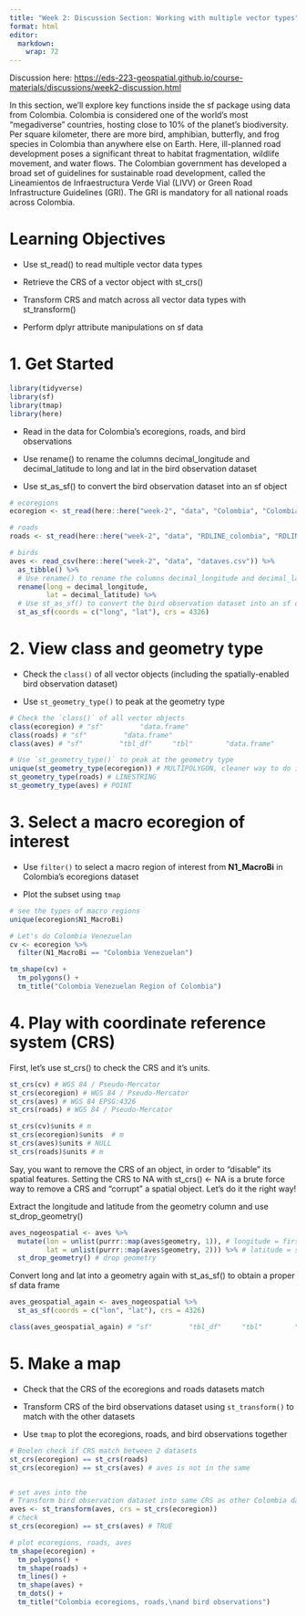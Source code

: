 ```yaml
---
title: "Week 2: Discussion Section: Working with multiple vector types"
format: html
editor: 
  markdown: 
    wrap: 72
---
```


Discussion here:
<https://eds-223-geospatial.github.io/course-materials/discussions/week2-discussion.html>

In this section, we’ll explore key functions inside the sf package using
data from Colombia. Colombia is considered one of the world’s most
“megadiverse” countries, hosting close to 10% of the planet’s
biodiversity. Per square kilometer, there are more bird, amphibian,
butterfly, and frog species in Colombia than anywhere else on Earth.
Here, ill-planned road development poses a significant threat to habitat
fragmentation, wildlife movement, and water flows. The Colombian
government has developed a broad set of guidelines for sustainable road
development, called the Lineamientos de Infraestructura Verde Vial
(LIVV) or Green Road Infrastructure Guidelines (GRI). The GRI is
mandatory for all national roads across Colombia.

# Learning Objectives

-   Use st_read() to read multiple vector data types

-   Retrieve the CRS of a vector object with st_crs()

-   Transform CRS and match across all vector data types with
    st_transform()

-   Perform dplyr attribute manipulations on sf data

# 1. Get Started

```r
library(tidyverse)
library(sf)
library(tmap)
library(here)
```

-   Read in the data for Colombia’s ecoregions, roads, and bird
    observations

-   Use rename() to rename the columns decimal_longitude and
    decimal_latitude to long and lat in the bird observation dataset

-   Use st_as_sf() to convert the bird observation dataset into an sf
    object

```r
# ecoregions
ecoregion <- st_read(here::here("week-2", "data", "Colombia", "Colombia.shp"))

# roads
roads <- st_read(here::here("week-2", "data", "RDLINE_colombia", "RDLINE_colombia.shp"))

# birds
aves <- read_csv(here::here("week-2", "data", "dataves.csv")) %>%  
  as_tibble() %>% 
  # Use rename() to rename the columns decimal_longitude and decimal_latitude to long and lat in the bird observation dataset
  rename(long = decimal_longitude,
         lat = decimal_latitude) %>% 
  # Use st_as_sf() to convert the bird observation dataset into an sf object
  st_as_sf(coords = c("long", "lat"), crs = 4326)
```

# 2. View class and geometry type

-   Check the `class()` of all vector objects (including the
    spatially-enabled bird observation dataset)

-   Use `st_geometry_type()` to peak at the geometry type

```r
# Check the `class()` of all vector objects
class(ecoregion) # "sf"         "data.frame"
class(roads) # "sf"         "data.frame"
class(aves) # "sf"         "tbl_df"     "tbl"        "data.frame"

# Use `st_geometry_type()` to peak at the geometry type
unique(st_geometry_type(ecoregion)) # MULTIPOLYGON, cleaner way to do it
st_geometry_type(roads) # LINESTRING 
st_geometry_type(aves) # POINT 
```

# 3. Select a macro ecoregion of interest

-   Use `filter()` to select a macro region of interest from
    **N1_MacroBi** in Colombia’s ecoregions dataset

-   Plot the subset using `tmap`

```r
# see the types of macro regions
unique(ecoregion$N1_MacroBi)

# Let's do Colombia Venezuelan
cv <- ecoregion %>% 
  filter(N1_MacroBi == "Colombia Venezuelan")

tm_shape(cv) +
  tm_polygons() +
  tm_title("Colombia Venezuelan Region of Colombia")
```

# 4. Play with coordinate reference system (CRS)

First, let’s use st_crs() to check the CRS and it’s units.

```r
st_crs(cv) # WGS 84 / Pseudo-Mercator 
st_crs(ecoregion) # WGS 84 / Pseudo-Mercator 
st_crs(aves) # WGS 84 EPSG:4326
st_crs(roads) # WGS 84 / Pseudo-Mercator

st_crs(cv)$units # m
st_crs(ecoregion)$units  # m
st_crs(aves)$units # NULL
st_crs(roads)$units # m
```

Say, you want to remove the CRS of an object, in order to “disable” its
spatial features. Setting the CRS to NA with st_crs() \<- NA is a brute
force way to remove a CRS and “corrupt” a spatial object. Let’s do it
the right way!

Extract the longitude and latitude from the geometry column and use
st_drop_geometry()

```r
aves_nogeospatial <- aves %>% 
  mutate(lon = unlist(purrr::map(aves$geometry, 1)), # longitude = first component (x)
         lat = unlist(purrr::map(aves$geometry, 2))) %>% # latitude = second component (y)
  st_drop_geometry() # drop geometry
```

Convert long and lat into a geometry again with st_as_sf() to obtain a
proper sf data frame

```r
aves_geospatial_again <- aves_nogeospatial %>% 
  st_as_sf(coords = c("lon", "lat"), crs = 4326)

class(aves_geospatial_again) # "sf"         "tbl_df"     "tbl"        "data.frame"
```

# 5. Make a map

-   Check that the CRS of the ecoregions and roads datasets match

-   Transform CRS of the bird observations dataset using
    `st_transform()` to match with the other datasets

-   Use `tmap` to plot the ecoregions, roads, and bird observations
    together

```r
# Boolen check if CRS match between 2 datasets
st_crs(ecoregion) == st_crs(roads)
st_crs(ecoregion) == st_crs(aves) # aves is not in the same


# set aves into the 
# Transform bird observation dataset into same CRS as other Colombia dataset
aves <- st_transform(aves, crs = st_crs(ecoregion))
# check
st_crs(ecoregion) == st_crs(aves) # TRUE

# plot ecoregions, roads, aves
tm_shape(ecoregion) +
  tm_polygons() +
  tm_shape(roads) +
  tm_lines() +
  tm_shape(aves) +
  tm_dots() +
  tm_title("Colombia ecoregions, roads,\nand bird observations")


```
